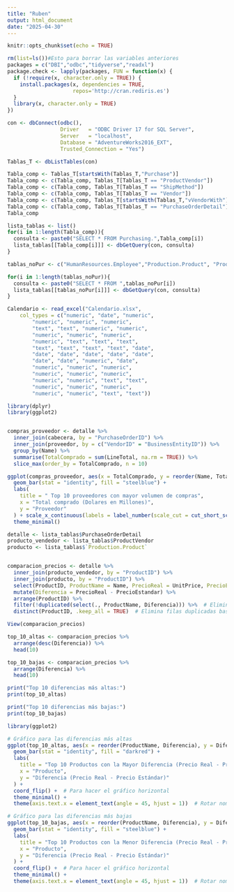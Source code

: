 ---
title: "Ruben"
output: html_document
date: "2025-04-30"
---

```{r setup, include=FALSE}
knitr::opts_chunk$set(echo = TRUE)
```

```{r}
rm(list=ls())#Esto para borrar las variables anteriores
packages = c("DBI","odbc","tidyverse","readxl")
package.check <- lapply(packages, FUN = function(x) {
  if (!require(x, character.only = TRUE)) {
    install.packages(x, dependencies = TRUE,
                     repos='http://cran.rediris.es')
  }
  library(x, character.only = TRUE)
})
```


```{r}
con <- dbConnect(odbc(),
                 Driver   = "ODBC Driver 17 for SQL Server",  
                 Server   = "localhost",
                 Database = "AdventureWorks2016_EXT",
                 Trusted_Connection = "Yes")
```

```{r}
Tablas_T <- dbListTables(con)

Tabla_comp <- Tablas_T[startsWith(Tablas_T,"Purchase")]
Tabla_comp <- c(Tabla_comp, Tablas_T[Tablas_T == "ProductVendor"])
Tabla_comp <- c(Tabla_comp, Tablas_T[Tablas_T == "ShipMethod"])
Tabla_comp <- c(Tabla_comp, Tablas_T[Tablas_T == "Vendor"])
Tabla_comp <- c(Tabla_comp, Tablas_T[startsWith(Tablas_T,"vVendorWith")])
Tabla_comp <- c(Tabla_comp, Tablas_T[Tablas_T == "PurchaseOrderDetail"])
Tabla_comp
```

```{r}
lista_tablas <- list()
for(i in 1:length(Tabla_comp)){
  consulta <- paste0("SELECT * FROM Purchasing.",Tabla_comp[i])
  lista_tablas[[Tabla_comp[i]]] <- dbGetQuery(con, consulta)
}
```

```{r}
tablas_noPur <- c("HumanResources.Employee","Production.Product", "Production.UnitMeasure", "Person.BusinessEntity")

for(i in 1:length(tablas_noPur)){
  consulta <- paste0("SELECT * FROM ",tablas_noPur[i])
  lista_tablas[[tablas_noPur[i]]] <- dbGetQuery(con, consulta)
}
```

```{r, warning=FALSE}
Calendario <- read_excel("Calendario.xlsx", 
    col_types = c("numeric", "date", "numeric", 
        "numeric", "numeric", "numeric", 
        "text", "text", "numeric", "numeric", 
        "numeric", "numeric", "numeric", 
        "numeric", "text", "text", "text", 
        "text", "text", "text", "text", "date", 
        "date", "date", "date", "date", "date", 
        "date", "date", "numeric", "date", 
        "numeric", "numeric", "numeric", 
        "numeric", "numeric", "numeric", 
        "numeric", "numeric", "text", "text", 
        "numeric", "numeric", "numeric", 
        "numeric", "numeric", "text", "text"))
```




```{r}
library(dplyr)
library(ggplot2)


compras_proveedor <- detalle %>%
  inner_join(cabecera, by = "PurchaseOrderID") %>%
  inner_join(proveedor, by = c("VendorID" = "BusinessEntityID")) %>%
  group_by(Name) %>%
  summarise(TotalComprado = sum(LineTotal, na.rm = TRUE)) %>%
  slice_max(order_by = TotalComprado, n = 10)

ggplot(compras_proveedor, aes(x = TotalComprado, y = reorder(Name, TotalComprado))) +
  geom_bar(stat = "identity", fill = "steelblue") +
  labs(
    title = " Top 10 proveedores con mayor volumen de compras",
    x = "Total comprado (Dolares en Millones)",
    y = "Proveedor"
  ) + scale_x_continuous(labels = label_number(scale_cut = cut_short_scale()))+
  theme_minimal()
```


```{r}
detalle <- lista_tablas$PurchaseOrderDetail
producto_vendedor <- lista_tablas$ProductVendor
producto <- lista_tablas$`Production.Product`


comparacion_precios <- detalle %>%
  inner_join(producto_vendedor, by = "ProductID") %>%
  inner_join(producto, by = "ProductID") %>%
  select(ProductID, ProductName = Name, PrecioReal = UnitPrice, PrecioEstandar = StandardPrice) %>%
  mutate(Diferencia = PrecioReal - PrecioEstandar) %>%
  arrange(ProductID) %>%
  filter(!duplicated(select(., ProductName, Diferencia))) %>%  # Elimina duplicados con la misma diferencia y el mismo nombre
  distinct(ProductID, .keep_all = TRUE)  # Elimina filas duplicadas basadas en ProductID

View(comparacion_precios)
```
```{r}
top_10_altas <- comparacion_precios %>%
  arrange(desc(Diferencia)) %>% 
  head(10)  

top_10_bajas <- comparacion_precios %>%
  arrange(Diferencia) %>%  
  head(10)  

print("Top 10 diferencias más altas:")
print(top_10_altas)

print("Top 10 diferencias más bajas:")
print(top_10_bajas)
```

```{r}
library(ggplot2)

# Gráfico para las diferencias más altas
ggplot(top_10_altas, aes(x = reorder(ProductName, Diferencia), y = Diferencia)) +
  geom_bar(stat = "identity", fill = "darkred") +
  labs(
    title = "Top 10 Productos con la Mayor Diferencia (Precio Real - Precio Estándar)",
    x = "Producto",
    y = "Diferencia (Precio Real - Precio Estándar)"
  ) +
  coord_flip() +  # Para hacer el gráfico horizontal
  theme_minimal() +
  theme(axis.text.x = element_text(angle = 45, hjust = 1))  # Rotar nombres si es necesario

# Gráfico para las diferencias más bajas
ggplot(top_10_bajas, aes(x = reorder(ProductName, Diferencia), y = Diferencia)) +
  geom_bar(stat = "identity", fill = "steelblue") +
  labs(
    title = "Top 10 Productos con la Menor Diferencia (Precio Real - Precio Estándar)",
    x = "Producto",
    y = "Diferencia (Precio Real - Precio Estándar)"
  ) +
  coord_flip() +  # Para hacer el gráfico horizontal
  theme_minimal() +
  theme(axis.text.x = element_text(angle = 45, hjust = 1))  # Rotar nombres si es necesario

```

